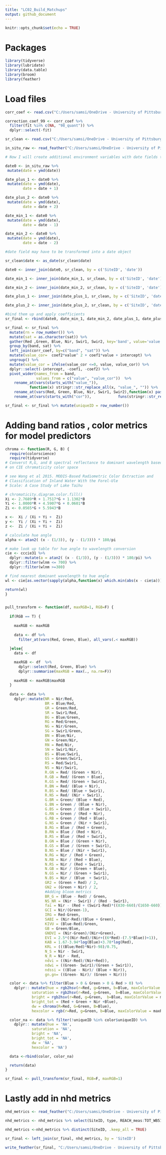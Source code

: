 ```yaml
---
title: "LC02_Build_Matchups"
output: github_document
---
```


```r
knitr::opts_chunk$set(echo = TRUE)
```

# Packages
```r
library(tidyverse)
library(lubridate)
library(data.table)
library(broom)
library(feather)
```

# Load files 

```r

corr_coef <- read.csv("C:/Users/samsi/OneDrive - University of Pittsburgh/LC02_Corr_Coef.feather") 

correction_coef_99 <- corr_coef %>%
  filter(fit %in% c(NA, "98_quant")) %>%
  dplyr::select(-fit)

sr_clean <- read.csv("C:/Users/samsi/OneDrive - University of Pittsburgh/LC02_SR_Clean.feather")
```

```r
in_situ_raw <- read_feather("C:/Users/samsi/OneDrive - University of Pittsburgh/OhioRiver_RS/wqp_lagos_usgs_long_methods.feather")

# Now I will create additional environment variables with date fields that have been added to , in order to join via +- 1 day, +- 2 day. So, there will be a variable with date + 1 , date - 1, etc

date0 <- in_situ_raw %>% 
 mutate(date = ymd(date)) 

date_plus_1 <- date0 %>%
 mutate(date = ymd(date),
        date = date + 1)

date_plus_2 <- date0 %>%
 mutate(date = ymd(date),
        date = date + 2)

date_min_1 <- date0 %>%
 mutate(date = ymd(date),
        date = date - 1)

date_min_2 <- date0 %>%
 mutate(date = ymd(date),
        date = date - 2)

#date field may have to be transformed into a date object

sr_clean$date <- as_date(sr_clean$date)

date0 <- inner_join(date0, sr_clean, by = c('SiteID', 'date'))

date_min_1 <- inner_join(date_min_1, sr_clean, by = c('SiteID', 'date'))

date_min_2 <- inner_join(date_min_2, sr_clean, by = c('SiteID', 'date'))

date_plus_1 <- inner_join(date_plus_1, sr_clean, by = c('SiteID', 'date'))

date_plus_2 <- inner_join(date_plus_2, sr_clean, by = c('SiteID', 'date'))

#bind them up and apply coefficients
sr_final <- rbind(date0, date_min_1, date_min_2, date_plus_1, date_plus_2)

sr_final <- sr_final %>% 
  mutate(rn = row_number()) %>%
  mutate(sat = as.character(sat)) %>%
  gather(Red ,Green, Blue, Nir, Swir1, Swir2, key='band', value='value') %>%
  group_by(band, sat) %>%
  left_join(corr_coef, by=c("band", "sat")) %>%
  mutate(value_cor=  coef2*value^ 2 + coef1*value + intercept) %>%
  ungroup() %>%
  mutate(value_cor = ifelse(value_cor <=0, value, value_cor)) %>%
  dplyr::select(-intercept, -coef1, -coef2) %>%
  pivot_wider(names_from = band,
              values_from = c("value", "value_cor"))  %>%
    rename_at(vars(starts_with("value_")),
           function(x) stringr::str_replace_all(x, "value_", "")) %>%
    rename_at(vars(Red, Green, Blue, Nir, Swir1, Swir2),function(x) paste0(x,"_raw")) %>%
    rename_at(vars(starts_with("cor")),            funs(stringr::str_replace_all(., "cor_", ""))) 

sr_final <- sr_final %>% mutate(uniqueID = row_number())
```

# Adding band ratios , color metrics for model predictors 
```r
chroma <- function(R, G, B) {
  require(colorscience)
  require(tidyverse)
# Converst R,G, and B spectral reflectance to dominant wavelength based
# on CIE chromaticity color space

# see Wang et al 2015. MODIS-Based Radiometric Color Extraction and
# Classification of Inland Water With the Forel-Ule
# Scale: A Case Study of Lake Taihu

# chromaticity.diagram.color.fill()
Xi <- 2.7689*R + 1.7517*G + 1.1302*B
Yi <- 1.0000*R + 4.5907*G + 0.0601*B
Zi <- 0.0565*G + 5.5943*B

x <-  Xi / (Xi + Yi +  Zi)
y <-  Yi / (Xi + Yi +  Zi)
z <-  Zi / (Xi + Yi +  Zi)

# calculate hue angle
alpha <- atan2( (x - (1/3)), (y - (1/3))) * 180/pi

# make look up table for hue angle to wavelength conversion
cie <- cccie31 %>%
  dplyr::mutate(a = atan2( (x - (1/3)), (y - (1/3))) * 180/pi) %>%
  dplyr::filter(wlnm <= 700) %>%
  dplyr::filter(wlnm >=380) 

# find nearest dominant wavelength to hue angle
wl <- cie[as.vector(sapply(alpha,function(x) which.min(abs(x - cie$a)))), 'wlnm']

return(wl)
}


pull_transform <- function(df, maxRGB=1, RGB=F) {
  
  if(RGB == T) { 
    
    maxRGB <- maxRGB
    
    data <- df %>%
      filter_at(vars(Red, Green, Blue), all_vars(.< maxRGB))
    
  }else{ 
    data <- df    

    maxRGB <- df  %>%
      dplyr::select(Red, Green, Blue) %>%
      dplyr::summarise(maxRGB = max(., na.rm=F)) 
    
    maxRGB <- maxRGB$maxRGB
  }
  
  data <- data %>%
    dplyr::mutate(NR = Nir/Red,
                  BR = Blue/Red,
                  GR = Green/Red,
                  SR = Swir1/Red,
                  BG = Blue/Green,
                  RG = Red/Green, 
                  NG = Nir/Green,
                  SG = Swir1/Green,
                  BN = Blue/Nir,
                  GN = Green/Nir,
                  RN = Red/Nir,
                  SN = Swir1/Nir,
                  BS = Blue/Swir1,
                  GS = Green/Swir1,
                  RS = Red/Swir1,
                  NS = Nir/Swir1,
                  R.GN = Red/ (Green + Nir),
                  R.GB = Red/ (Green + Blue),
                  R.GS = Red/ (Green + Swir1),
                  R.BN = Red/ (Blue + Nir),
                  R.BS = Red/ (Blue + Swir1),
                  R.NS = Red/ (Nir + Swir1),
                  G.BR = Green/ (Blue + Red),
                  G.BN = Green / (Blue + Nir),
                  G.BS = Green / (Blue + Swir1),
                  G.RN = Green / (Red + Nir),
                  G.RB = Green / (Red + Blue),
                  G.NS = Green / (Nir + Swir1),
                  B.RG = Blue / (Red + Green),
                  B.RN = Blue / (Red + Nir),
                  B.RS = Blue / (Red + Swir1),
                  B.GN = Blue / (Green + Nir),
                  B.GS = Blue / (Green + Swir1),
                  B.NS = Blue / (Nir + Swir1),
                  N.RG = Nir / (Red + Green),
                  N.RB = Nir / (Red + Blue),
                  N.RS = Nir / (Red + Swir1),
                  N.GB = Nir / (Green + Blue),
                  N.GS = Nir / (Green + Swir1),
                  N.BS = Nir / (Blue  + Swir1),
                  GR2 = (Green + Red) / 2,
                  GN2 = (Green + Nir) / 2,
                  #Adding bloom metrics 
                  BR_G = (Blue - Red) / Green,
                  NS_NR = (Nir - Swir1) / (Red - Swir1),
                  fai = Nir - (Red + (Swir1-Red)*((830-660)/(1650-660))),
                  GCI = Nir/(Green-1),
                  IRG = Red-Green,
                  SABI = (Nir-Red)/(Blue + Green),
                  KIVU = (Blue-Red)/Green,
                  GB = Green/Blue,
                  GNDVI = (Nir-Green)/(Nir+Green),
                  EVI = 2.5*((Nir-Red)/(Nir+((6*Red)-(7.5*Blue))+1)),
                  KAB = 1.67-3.94*log(Blue)+3.78*log(Red),
                  KRL = (((Blue/Red)*Nir)-98)/0.75,
                  N_S = Nir - Swir1,
                  N_R = Nir - Red,
                  ndvi = ((Nir-Red)/(Nir+Red)),
                  ndwi = ((Green- Swir1)/(Green + Swir1)),
                  ndssi = ((Blue - Nir)/ (Blue + Nir)),
                  gn.gn= ((Green- Nir)/ (Green + Nir)))

  color <- data %>% filter(Blue > 0 & Green > 0 & Red > 0) %>% 
    dplyr:: mutate(hue = rgb2hsv(r=Red, g=Green, b=Blue, maxColorValue = maxRGB)[1,],
            saturation = rgb2hsv(r=Red, g=Green,  b=Blue, maxColorValue = maxRGB)[2,],
            bright = rgb2hsv(r=Red, g=Green,  b=Blue, maxColorValue = maxRGB)[3,],
            bright_tot = (Red + Green + Nir +Blue),
            dw = chroma(R=Red, G=Green, B=Blue),
            hexcolor = rgb(r=Red, g=Green, b=Blue, maxColorValue = maxRGB))

  color_na <- data %>% filter(!uniqueID %in% color$uniqueID) %>% 
    dplyr:: mutate(hue = 'NA',
            saturation = 'NA',
            bright = 'NA',
            bright_tot = 'NA',
            dw = 'NA', 
            hexcolor = 'NA')

  data <-rbind(color, color_na)

  return(data)
}

sr_final <- pull_transform(sr_final, RGB=F, maxRGB=1) 

```


# Lastly add in nhd metrics
```r

nhd_metrics <- read_feather("C:/Users/samsi/OneDrive - University of Pittsburgh/OhioRiver_RS/parametersMunged_corrected_v4.feather")

nhd_metrics <- nhd_metrics %>% select(SiteID, type, REACH_meas:TOT_WB5100_ANN, lat, long)

nhd_metrics <-nhd_metrics %>% distinct(SiteID, .keep_all = TRUE)

sr_final <- left_join(sr_final, nhd_metrics, by = 'SiteID')

write_feather(sr_final, "C:/Users/samsi/OneDrive - University of Pittsburgh/LC02_matchup.feather")
```